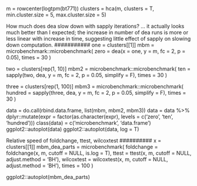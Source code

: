 

m = rowcenter(logtpm(bt771))
clusters = hca(m, clusters = T, min.cluster.size = 5, max.cluster.size = 5)

###########
How much does dea slow down with sapply iterations?
... it actually looks much better than I expected; the increase in number of dea runs is more or less linear with increase in time, suggesting little effect of sapply on slowing down computation.
###########
one = clusters[[1]]
mbm = microbenchmark::microbenchmark(
    zero = dea(x = one, y = m, fc = 2, p = 0.05),
    times = 30
    )

two = clusters[rep(1, 10)]
mbm2 = microbenchmark::microbenchmark(
    ten = sapply(two, dea, y = m, fc = 2, p = 0.05, simplify = F),
    times = 30
    )

three = clusters[rep(1, 100)]
mbm3 = microbenchmark::microbenchmark(
    hundred = sapply(three, dea, y = m, fc = 2, p = 0.05, simplify = F),
    times = 30
    )

data = do.call(rbind.data.frame, list(mbm, mbm2, mbm3))
data = data %>% dplyr::mutate(expr = factor(as.character(expr), levels = c('zero', 'ten', 'hundred')))
class(data) = c('microbenchmark', 'data.frame')
ggplot2::autoplot(data)
ggplot2::autoplot(data, log = T)


###########
Relative speed of foldchange, ttest, wilcoxtest
##########
x = clusters[[1]]
mbm_dea_parts = microbenchmark(
   foldchange = foldchange(x, m, cutoff = NULL, is.log = T),
    ttest = ttest(x, m, cutoff = NULL, adjust.method = 'BH'),
    wilcoxtest = wilcoxtest(x, m, cutoff = NULL, adjust.method = 'BH'),
    times = 100
)

ggplot2::autoplot(mbm_dea_parts)
